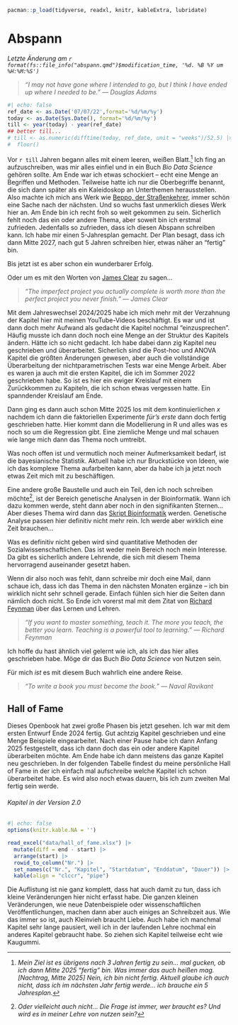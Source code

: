 ```r
pacman::p_load(tidyverse, readxl, knitr, kableExtra, lubridate)
```

# Abspann {#sec-abspann .unnumbered}

*Letzte Änderung am `r format(fs::file_info("abspann.qmd")$modification_time, '%d. %B %Y um %H:%M:%S')`*

> *"I may not have gone where I intended to go, but I think I have ended up where I needed to be." --- Douglas Adams*

```r
#| echo: false
ref_date <- as.Date('07/07/22',format='%d/%m/%y')
today <- as.Date(Sys.Date(), format='%d/%m/%y')
till <- year(today) - year(ref_date)
## better till...
# till <- as.numeric(difftime(today, ref_date, unit = "weeks")/52.5) |>  
#  floor()
```

Vor `r till` Jahren begann alles mit einem leeren, weißen Blatt.[^abspann-1] Ich fing an aufzuschreiben, was mir alles einfiel und in ein Buch *Bio Data Science* gehören sollte. Am Ende war ich etwas schockiert -- echt eine Menge an Begriffen und Methoden. Teilweise hatte ich nur die Oberbegriffe benannt, die sich dann später als ein Kaleidoskop an Unterthemen herausstellen. Also machte ich mich ans Werk wie [Beppo, der Straßenkehrer](https://www.stillkinder.de/beppo-strassenkehrer/), immer schön eine Sache nach der nächsten. Und so wuchs fast unmerklich dieses Werk hier an. Am Ende bin ich recht froh so weit gekommen zu sein. Sicherlich fehlt noch das ein oder andere Thema, aber soweit bin ich erstmal zufrieden. Jedenfalls so zufrieden, dass ich diesen Abspann schreiben kann. Ich habe mir einen 5-Jahresplan gemacht. Der Plan besagt, dass ich dann Mitte 2027, nach gut 5 Jahren schreiben hier, etwas näher an "fertig" bin.

[^abspann-1]: *Mein Ziel ist es übrigens nach 3 Jahren fertig zu sein... mal gucken, ob ich dann Mitte 2025 "fertig" bin. Was immer das auch heißen mag. \[Nachtrag, Mitte 2025\] Nein, ich bin nicht fertig. Aktuell glaube ich auch nicht, dass ich im nächsten Jahr fertig werde... ich brauche ein 5 Jahresplan.*

Bis jetzt ist es aber schon ein wunderbarer Erfolg.

Oder um es mit den Worten von [James Clear](https://jamesclear.com/) zu sagen...

> *"The imperfect project you actually complete is worth more than the perfect project you never finish." --- James Clear*

Mit dem Jahreswechsel 2024/2025 habe ich mich mehr mit der Verzahnung der Kapitel hier mit meinen YouTube-Videos beschäftigt. Es war und ist dann doch mehr Aufwand als gedacht die Kapitel nochmal "einzusprechen". Häufig musste ich dann doch noch eine Menge an der Struktur des Kapitels ändern. Hätte ich so nicht gedacht. Ich habe dabei dann zig Kapitel neu geschrieben und überarbeitet. Sicherlich sind die Post-hoc und ANOVA Kapitel die größten Änderungen gewesen, aber auch die vollständige Überarbeitung der nichtparametrischen Tests war eine Menge Arbeit. Aber es waren ja auch mit die ersten Kapitel, die ich im Sommer 2022 geschrieben habe. So ist es hier ein ewiger Kreislauf mit einem Zurückkommen zu Kapiteln, die ich schon etwas vergessen hatte. Ein spanndender Kreislauf am Ende.

Dann ging es dann auch schon Mitte 2025 los mit dem kontinuierlichen $x$ nachdem ich dann die faktoriellen Experimente *für's erste* dann doch fertig geschrieben hatte. Hier kommt dann die Modellierung in R und alles was es noch so um die Regression gibt. Eine ziemliche Menge und mal schauen wie lange mich dann das Thema noch umtreibt.

Was noch offen ist und vermutlich noch meiner Aufmerksamkeit bedarf, ist die bayesianische Statistik. Aktuell habe ich nur Bruckstücke von Ideen, wie ich das komplexe Thema aufarbeiten kann, aber da habe ich ja jetzt noch etwas Zeit mich mit zu beschäftigen.

Eine andere große Baustelle und auch ein Teil, den ich noch schreiben möchte[^abspann-2], ist der Bereich genetische Analysen in der Bioinformatik. Wann ich dazu kommen werde, steht dann aber noch in den signifikanten Sternen... Aber dieses Thema wird dann das [Skript Bioinformatik](https://jkruppa.github.io/bioinformatic/) werden. Genetische Analyse passen hier definitiv nicht mehr rein. Ich werde aber wirklich eine Zeit brauchen...

[^abspann-2]: *Oder vielleicht auch nicht... Die Frage ist immer, wer braucht es? Und wird es in meiner Lehre von nutzen sein?*

Was es definitiv nicht geben wird sind quantitative Methoden der Sozialwissenschaftlichen. Das ist weder mein Bereich noch mein Interesse. Da gibt es sicherlich andere Lehrende, die sich mit diesem Thema hervorragend auseinander gesetzt haben.

Wenn dir also noch was fehlt, dann schreibe mir doch eine Mail, dann schaue ich, dass ich das Thema in den nächsten Monaten ergänze -- ich bin wirklich nicht sehr schnell gerade. Einfach fühlen sich hier die Seiten dann nämlich doch nicht. So Ende ich vorerst mal mit dem Zitat von [Richard Feynman](http://www.feynman.com/) über das Lernen und Lehren.

> *"If you want to master something, teach it. The more you teach, the better you learn. Teaching is a powerful tool to learning." --- Richard Feynman*

Ich hoffe du hast ähnlich viel gelernt wie ich, als ich das hier alles geschrieben habe. Möge dir das Buch *Bio Data Science* von Nutzen sein.

Für mich *ist* es mit diesem Buch wahrlich eine andere Reise.

> *"To write a book you must become the book." --- Naval Ravikant*

::: callout-note
## Hall of Fame

Dieses Openbook hat zwei große Phasen bis jetzt gesehen. Ich war mit dem ersten Entwurf Ende 2024 fertig. Gut achtzig Kapitel geschrieben und eine Menge Beispiele eingearbeitet. Nach einer Pause habe ich dann Anfang 2025 festgestellt, dass ich dann doch das ein oder andere Kapitel überarbeiten möchte. Am Ende habe ich dann meistens das ganze Kapitel neu geschrieben. In der folgenden Tabelle findest du meine persönliche Hall of Fame in der ich einfach mal aufschreibe welche Kapitel ich schon überarbeitet habe. Es wird also noch etwas dauern, bis ich zum zweiten Mal fertig sein werde.

###### Kapitel in der Version 2.0 {.unnumbered .unlisted}

```r
#| echo: false
options(knitr.kable.NA = '')

read_excel("data/hall_of_fame.xlsx") |> 
  mutate(diff = end - start) |> 
  arrange(start) |> 
  rowid_to_column("Nr.") |> 
  set_names(c("Nr.", "Kapitel", "Startdatum", "Enddatum", "Dauer")) |> 
  kable(align = "clccr", "pipe")
```

Die Auflistung ist nie ganz komplett, dass hat auch damit zu tun, dass ich kleine Veränderungen hier nicht erfasst habe. Die ganzen kleinen Veränderungen, wie neue Datenbeispiele oder wissenschaftlichen Veröffentlichungen, machen dann aber auch einiges an Schreibzeit aus. Wie das immer so ist, auch Kleinvieh braucht Liebe. Auch habe ich manchmal Kapitel sehr lange pausiert, weil ich in der laufenden Lehre nochmal ein anderes Kapitel gebraucht habe. So ziehen sich Kapitel teilweise echt wie Kaugummi.
:::
